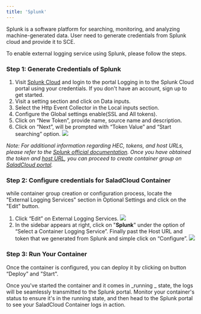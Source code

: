 ```yaml
---
title: 'Splunk'
---
```


Splunk is a software platform for searching, monitoring, and analyzing machine-generated data. User need to generate
credentials from Splunk cloud and provide it to SCE.

To enable external logging service using Splunk, please follow the steps.

### Step 1: Generate Credentials of Splunk

1. Visit [Splunk Cloud](https://www.splunk.com/en_us/products/splunk-cloud-platform.html) and login to the portal
   Logging in to the Splunk Cloud portal using your credentials. If you don't have an account, sign up to get started.
2. Visit a setting section and click on Data inputs.
3. Select the Http Event Collector in the Local inputs section.
4. Configure the Global settings enable(SSL and All tokens).
5. Click on “New Token”, provide name, source name and description.
6. Click on “Next”, will be prompted with “Token Value” and “Start searching” option.
   <img src="/products/sce/container-groups/external-logging/images/splunk-get-credentials.png" />

_Note: For additional information regarding HEC, tokens, and host URLs, please refer to the
[Splunk official documentation](https://docs.splunk.com/Documentation/Splunk/9.1.0/Data/UsetheHTTPEventCollector). Once
you have obtained the token and
[host URL](https://docs.splunk.com/Documentation/Splunk/9.1.0/Data/UsetheHTTPEventCollector#:~:text=Splunk%20Dev%20Portal.-,Send%20data%20to%20HTTP%20Event%20Collector%20on%20Splunk%20Cloud%20Platform,-You%20must%20send),
you can proceed to create container group on [SaladCloud portal](https://portal.salad.com/)._

### Step 2: Configure credentials for SaladCloud Container

while container group creation or configuration process, locate the "External Logging Services" section in Optional
Settings and click on the "Edit" button.

1. Click “Edit” on External Logging Services.
   <img src="/products/sce/container-groups/external-logging/images/portal-edit-external-logging.png" />
2. In the sidebar appears at right, click on "**Splunk**" under the option of “Select a Container Logging Service”.
   Finally past the Host URL and token that we generated from Splunk and simple click on “Configure”.
   <img src="/products/sce/container-groups/external-logging/images/select-and-configure-splunk.png" />

### Step 3: Run Your Container

Once the container is configured, you can deploy it by clicking on button “Deploy” and "Start".

Once you've started the container and it comes in _running _ state, the logs will be seamlessly transmitted to the
Splunk portal. Monitor your container's status to ensure it's in the running state, and then head to the Splunk portal
to see your SaladCloud Container logs in action.
